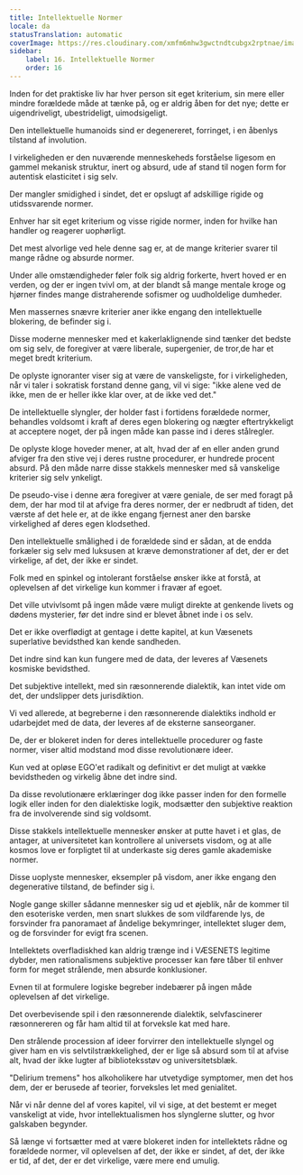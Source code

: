 ```yaml
---
title: Intellektuelle Normer
locale: da
statusTranslation: automatic
coverImage: https://res.cloudinary.com/xmfm6mhw3gwctndtcubgx2rptnae/image/upload/v1741354419/small_cover_la_gran_rebelion_28716e29d2.webp
sidebar:
    label: 16. Intellektuelle Normer
    order: 16
---
```

Inden for det praktiske liv har hver person sit eget kriterium, sin mere eller mindre forældede måde at tænke på, og er aldrig åben for det nye; dette er uigendriveligt, ubestrideligt, uimodsigeligt.

Den intellektuelle humanoids sind er degenereret, forringet, i en åbenlys tilstand af involution.

I virkeligheden er den nuværende menneskeheds forståelse ligesom en gammel mekanisk struktur, inert og absurd, ude af stand til nogen form for autentisk elasticitet i sig selv.

Der mangler smidighed i sindet, det er opslugt af adskillige rigide og utidssvarende normer.

Enhver har sit eget kriterium og visse rigide normer, inden for hvilke han handler og reagerer uophørligt.

Det mest alvorlige ved hele denne sag er, at de mange kriterier svarer til mange rådne og absurde normer.

Under alle omstændigheder føler folk sig aldrig forkerte, hvert hoved er en verden, og der er ingen tvivl om, at der blandt så mange mentale kroge og hjørner findes mange distraherende sofismer og uudholdelige dumheder.

Men massernes snævre kriterier aner ikke engang den intellektuelle blokering, de befinder sig i.

Disse moderne mennesker med et kakerlaklignende sind tænker det bedste om sig selv, de foregiver at være liberale, supergenier, de tror, ​​de har et meget bredt kriterium.

De oplyste ignoranter viser sig at være de vanskeligste, for i virkeligheden, når vi taler i sokratisk forstand denne gang, vil vi sige: "ikke alene ved de ikke, men de er heller ikke klar over, at de ikke ved det."

De intellektuelle slyngler, der holder fast i fortidens forældede normer, behandles voldsomt i kraft af deres egen blokering og nægter eftertrykkeligt at acceptere noget, der på ingen måde kan passe ind i deres stålregler.

De oplyste kloge hoveder mener, at alt, hvad der af en eller anden grund afviger fra den stive vej i deres rustne procedurer, er hundrede procent absurd. På den måde narre disse stakkels mennesker med så vanskelige kriterier sig selv ynkeligt.

De pseudo-vise i denne æra foregiver at være geniale, de ser med foragt på dem, der har mod til at afvige fra deres normer, der er nedbrudt af tiden, det værste af det hele er, at de ikke engang fjernest aner den barske virkelighed af deres egen klodsethed.

Den intellektuelle smålighed i de forældede sind er sådan, at de endda forkæler sig selv med luksusen at kræve demonstrationer af det, der er det virkelige, af det, der ikke er sindet.

Folk med en spinkel og intolerant forståelse ønsker ikke at forstå, at oplevelsen af det virkelige kun kommer i fravær af egoet.

Det ville utvivlsomt på ingen måde være muligt direkte at genkende livets og dødens mysterier, før det indre sind er blevet åbnet inde i os selv.

Det er ikke overflødigt at gentage i dette kapitel, at kun Væsenets superlative bevidsthed kan kende sandheden.

Det indre sind kan kun fungere med de data, der leveres af Væsenets kosmiske bevidsthed.

Det subjektive intellekt, med sin ræsonnerende dialektik, kan intet vide om det, der undslipper dets jurisdiktion.

Vi ved allerede, at begreberne i den ræsonnerende dialektiks indhold er udarbejdet med de data, der leveres af de eksterne sanseorganer.

De, der er blokeret inden for deres intellektuelle procedurer og faste normer, viser altid modstand mod disse revolutionære ideer.

Kun ved at opløse EGO'et radikalt og definitivt er det muligt at vække bevidstheden og virkelig åbne det indre sind.

Da disse revolutionære erklæringer dog ikke passer inden for den formelle logik eller inden for den dialektiske logik, modsætter den subjektive reaktion fra de involverende sind sig voldsomt.

Disse stakkels intellektuelle mennesker ønsker at putte havet i et glas, de antager, at universitetet kan kontrollere al universets visdom, og at alle kosmos love er forpligtet til at underkaste sig deres gamle akademiske normer.

Disse uoplyste mennesker, eksempler på visdom, aner ikke engang den degenerative tilstand, de befinder sig i.

Nogle gange skiller sådanne mennesker sig ud et øjeblik, når de kommer til den esoteriske verden, men snart slukkes de som vildfarende lys, de forsvinder fra panoramaet af åndelige bekymringer, intellektet sluger dem, og de forsvinder for evigt fra scenen.

Intellektets overfladiskhed kan aldrig trænge ind i VÆSENETS legitime dybder, men rationalismens subjektive processer kan føre tåber til enhver form for meget strålende, men absurde konklusioner.

Evnen til at formulere logiske begreber indebærer på ingen måde oplevelsen af det virkelige.

Det overbevisende spil i den ræsonnerende dialektik, selvfascinerer ræsonnereren og får ham altid til at forveksle kat med hare.

Den strålende procession af ideer forvirrer den intellektuelle slyngel og giver ham en vis selvtilstrækkelighed, der er lige så absurd som til at afvise alt, hvad der ikke lugter af biblioteksstøv og universitetsblæk.

"Delirium tremens" hos alkoholikere har utvetydige symptomer, men det hos dem, der er berusede af teorier, forveksles let med genialitet.

Når vi når denne del af vores kapitel, vil vi sige, at det bestemt er meget vanskeligt at vide, hvor intellektualismen hos slynglerne slutter, og hvor galskaben begynder.

Så længe vi fortsætter med at være blokeret inden for intellektets rådne og forældede normer, vil oplevelsen af det, der ikke er sindet, af det, der ikke er tid, af det, der er det virkelige, være mere end umulig.

